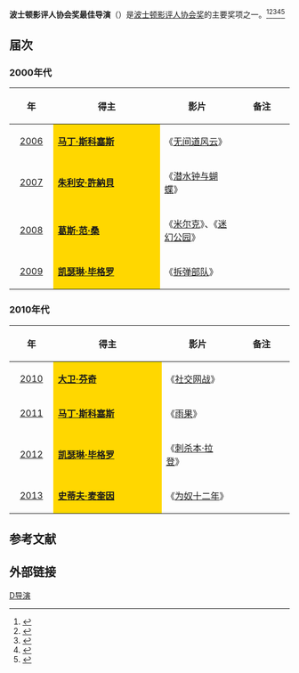 '''波士顿影评人协会奖最佳导演'''（{{lang-en|'''Boston Society of Film Critics Award for Best Director'''}}）是[[波士顿影评人协会|波士顿影评人协会奖]]的主要奖项之一。<ref>{{cite web |url=http://yule.sohu.com/20131208/n391444193.shtml |title=波士顿影评人协会奖颁发 《为奴十二年》占六项 |accessdate=2013 |publisher=搜狐网 |work= |language=zh-hans |archive-date=2020-03-28 |archive-url=https://web.archive.org/web/20200328060021/https://yule.sohu.com/20131208/n391444193.shtml |dead-url=no }}</ref><ref>{{cite web |url=http://ent.sina.com.cn/m/f/2012-12-17/11073813272.shtml |title=波士顿影评人协会奖公布 《刺本-拉登》获最佳 |accessdate=2012 |publisher=新浪网 |work= |language=zh-hans |archive-date=2021-01-27 |archive-url=https://web.archive.org/web/20210127112905/http://ent.sina.com.cn/m/f/2012-12-17/11073813272.shtml |dead-url=no }}</ref><ref>{{cite web|url=http://ent.qq.com/a/20121210/000329.htm|title=波士顿影评人协会奖揭晓 《刺杀本拉登》夺最佳|accessdate=2012|publisher=腾讯网|work=|language=zh-hans|deadurl=yes|archiveurl=https://web.archive.org/web/20140328133025/http://ent.qq.com/a/20121210/000329.htm|archivedate=2014-03-28}}</ref><ref>{{cite web |url=http://ent.163.com/11/1214/14/7L8A73KM00034O55.html |title=波士顿影评人协会奖揭晓 《艺术家》获最佳影片 |accessdate=2011 |publisher=网易 |work= |language=zh-hans |archive-date=2021-01-25 |archive-url=https://web.archive.org/web/20210125203030/https://ent.163.com/11/1214/14/7L8A73KM00034O55.html |dead-url=no }}</ref><ref>{{cite web |url=http://ent.sina.com.cn/m/f/2011-12-12/11123505177.shtml |title=波士顿影评人协会奖：《艺术家》破《雨果》 |accessdate=2011 |publisher=新浪网 |work= |language=zh-hans |archive-date=2021-01-27 |archive-url=https://web.archive.org/web/20210127113028/http://ent.sina.com.cn/m/f/2011-12-12/11123505177.shtml |dead-url=no }}</ref>

== 届次 ==
=== 2000年代 ===
{| class="wikitable" width="95%" cellpadding="5"
|-
!width="100"|年
!width="450"|得主
!width="250"|影片
!width="200"|备注
|-
|style="text-align:center;"| [[第27届波士顿影评人协会奖|2006]] || style="background:#FFD700;" | '''[[马丁·斯科塞斯|马丁·斯科塞斯]]''' ||《[[无间道风云|无间道风云]]》  ||  
|-
|style="text-align:center;"| [[第28届波士顿影评人协会奖|2007]] || style="background:#FFD700;" | '''[[朱利安·許納貝|朱利安·許納貝]]''' || 《[[潛水鐘與蝴蝶_(電影)|潜水钟与蝴蝶]]》 ||  
|-
|style="text-align:center;"| [[第29届波士顿影评人协会奖|2008]] ||  style="background:#FFD700;" | '''[[葛斯·范·桑|葛斯·范·桑]]''' || 《[[米尔克|米尔克]]》、《[[迷幻公園_(電影)|迷幻公园]]》 || 
|-
|style="text-align:center;"| [[第30届波士顿影评人协会奖|2009]] ||  style="background:#FFD700;" |'''[[凯瑟琳·毕格罗|凯瑟琳·毕格罗]]''' || 《[[拆弹部队|拆弹部队]]》 ||  
|}

=== 2010年代 ===
{| class="wikitable" width="95%" cellpadding="5"
|-
!width="100"|年
!width="450"|得主
!width="250"|影片
!width="200"|备注
|-
|style="text-align:center;"| [[第31届波士顿影评人协会奖|2010]] ||  style="background:#FFD700;" | '''[[大卫·芬奇|大卫·芬奇]]''' || 《[[社交网战|社交网战]]》 ||  
|-
|style="text-align:center;"| [[第32届波士顿影评人协会奖|2011]] ||  style="background:#FFD700;" | '''[[马丁·斯科塞斯|马丁·斯科塞斯]]''' || 《[[雨果_(电影)|雨果]]》 ||  
|-
|style="text-align:center;"| [[第33届波士顿影评人协会奖|2012]] ||  style="background:#FFD700;" | '''[[凯瑟琳·毕格罗|凯瑟琳·毕格罗]]'''|| 《[[刺杀本·拉登|刺杀本·拉登]]》 || 
|-
|style="text-align:center;"| [[第34届波士顿影评人协会奖|2013]] || style="background:#FFD700;" | '''[[史蒂夫·麦奎因|史蒂夫·麦奎因]]'''|| 《[[为奴十二年|为奴十二年]]》  ||  
|}

==参考文献==
{{reflist}}

== 外部链接 ==
{{波士頓影評人協會獎最佳導演}}
{{波士顿影评人协会奖}}

[[Category:波士顿影评人协会奖|D导演]]